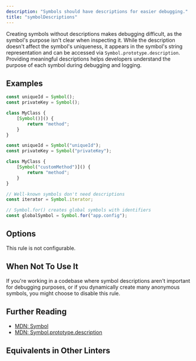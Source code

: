 ```yaml
---
description: "Symbols should have descriptions for easier debugging."
title: "symbolDescriptions"
---
```



<RuleSummary plugin="ts" rule="symbolDescriptions" />

Creating symbols without descriptions makes debugging difficult, as the symbol's purpose isn't clear when inspecting it.
While the description doesn't affect the symbol's uniqueness, it appears in the symbol's string representation and can be accessed via `Symbol.prototype.description`.
Providing meaningful descriptions helps developers understand the purpose of each symbol during debugging and logging.

## Examples

<Tabs>
<TabItem label="❌ Incorrect">

```ts
const uniqueId = Symbol();
const privateKey = Symbol();

class MyClass {
	[Symbol()]() {
		return "method";
	}
}
```

</TabItem>
<TabItem label="✅ Correct">

```ts
const uniqueId = Symbol("uniqueId");
const privateKey = Symbol("privateKey");

class MyClass {
	[Symbol("customMethod")]() {
		return "method";
	}
}

// Well-known symbols don't need descriptions
const iterator = Symbol.iterator;

// Symbol.for() creates global symbols with identifiers
const globalSymbol = Symbol.for("app.config");
```

</TabItem>
</Tabs>

## Options

This rule is not configurable.

## When Not To Use It

If you're working in a codebase where symbol descriptions aren't important for debugging purposes, or if you dynamically create many anonymous symbols, you might choose to disable this rule.

## Further Reading

- [MDN: Symbol](https://developer.mozilla.org/en-US/docs/Web/JavaScript/Reference/Global_Objects/Symbol)
- [MDN: Symbol.prototype.description](https://developer.mozilla.org/en-US/docs/Web/JavaScript/Reference/Global_Objects/Symbol/description)

## Equivalents in Other Linters

<RuleEquivalents pluginId="ts" ruleId="symbolDescriptions" />
